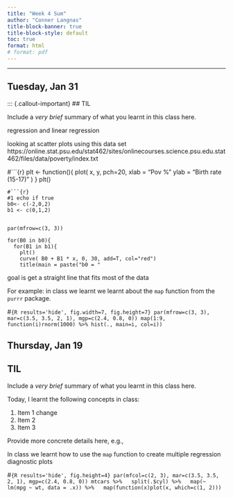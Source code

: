 ```yaml
---
title: "Week 4 Sum"
author: "Conner Langnas"
title-block-banner: true
title-block-style: default
toc: true
format: html
# format: pdf
---
```


---

## Tuesday, Jan 31

::: {.callout-important}
## TIL

Include a _very brief_ summary of what you learnt in this class here. 

regression and linear regression

looking at scatter plots
using this data set 
https://online.stat.psu.edu/stat462/sites/onlinecourses.science.psu.edu.stat462/files/data/poverty/index.txt

#```{r}
plt <- function(){
  plot(
  x,
  y,
  pch=20,
  xlab = "Pov %"
  ylab = "Birth rate (15-17)"
)
}
plt()


```
#```{r}
#1 echo if true
b0<- c(-2,0,2)
b1 <- c(0,1,2)


par(mfrow=c(3, 3))

for(B0 in b0){
  for(B1 in b1){
    plt()
    curve( B0 + B1 * x, 0, 30, add=T, col="red")
    title(main = paste("b0 = "
```
goal is get a straight line that fits most of the data


For example: 
in class we learnt we learnt about the `map` function from the `purrr` package. 


#```{R results='hide', fig.width=7, fig.height=7}
par(mfrow=c(3, 3), mar=c(3.5, 3.5, 2, 1), mgp=c(2.4, 0.8, 0))
map(1:9, function(i)rnorm(1000) %>% hist(., main=i, col=i))
```



## Thursday, Jan 19



::: {.callout-important}
## TIL

Include a _very brief_ summary of what you learnt in this class here. 

Today, I learnt the following concepts in class:

1. Item 1 change
1. Item 2
1. Item 3
:::

Provide more concrete details here, e.g., 

In class we learnt how to use the `map` function to create multiple regression diagnostic plots

#```{R results='hide', fig.height=4}
par(mfcol=c(2, 3), mar=c(3.5, 3.5, 2, 1), mgp=c(2.4, 0.8, 0))
mtcars %>%
  split(.$cyl) %>%
  map(~ lm(mpg ~ wt, data = .x)) %>%
  map(function(x)plot(x, which=c(1, 2)))
```


[^footnote]: You can include some footnotes here